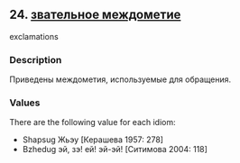 ## 24. <a href =  'https://agricolamz.github.io/The_Circassian_Isoglosses_Database/24.html' target='_blank'>звательное междометие</a>
exclamations

### Description

Приведены междометия, используемые для обращения.

### Values
There are the following value for each idiom:

* Shapsug  Жьэу [Керашева 1957: 278] 
* Bzhedug  эй, зэ! ей! эй-эй! [Ситимова 2004: 118] 

